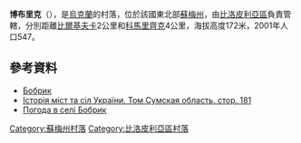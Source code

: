 {{coord|50|57|29|N|34|8|20|E|scale:100000_region:UA|display=title}}

'''博布里克'''（{{lang-uk|Бобрик}}），是[[烏克蘭|烏克蘭]]的村落，位於該國東北部[[蘇梅州|蘇梅州]]，由[[比洛皮利亞區|比洛皮利亞區]]負責管轄，分別距離[[比爾基夫卡|比爾基夫卡]]2公里和[[科馬里齊克|科馬里齊克]]4公里，海拔高度172米，2001年人口547。

==參考資料==
* [http://w1.c1.rada.gov.ua/pls/z7502/A005?rdat1=03.01.2012&rf7571=28586 Бобрик]{{dead link|date=2017年11月 |bot=InternetArchiveBot |fix-attempted=yes }}
* [https://web.archive.org/web/20120509011348/http://www.igsu.org.ua/Sumskaja.obl/Belopolxskij.rajon/Bobrik.html Історія міст та сіл України. Том Сумская область. стор. 181] {{ref-ru}}
* [http://weather.in.ua/ua/symskaja/1530 Погода в селі Бобрик ] {{Wayback|url=http://weather.in.ua/ua/symskaja/1530 |date=20200813143500 }}

{{DEFAULTSORT:Бобрик}}

[[Category:蘇梅州村落|Category:蘇梅州村落]]
[[Category:比洛皮利亞區村落|Category:比洛皮利亞區村落]]


{{Sumy-geo-stub}}